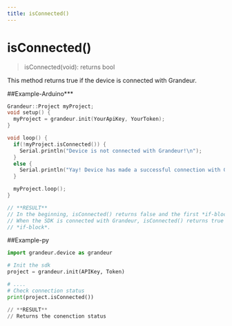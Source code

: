 ```yaml
---
title: isConnected()
---
```


# isConnected()

>isConnected(void): returns bool

This method returns true if the device is connected with Grandeur.

##Example-Arduino***

```cpp
Grandeur::Project myProject;
void setup() {
  myProject = grandeur.init(YourApiKey, YourToken);
}

void loop() {
  if(!myProject.isConnected()) {
    Serial.println("Device is not connected with Grandeur!\n");
  }
  else {
    Serial.println("Yay! Device has made a successful connection with Grandeur!\n");
  }

  myProject.loop();
}

// **RESULT**
// In the beginning, isConnected() returns false and the first *if-block* runs.
// When the SDK is connected with Grandeur, isConnected() returns true running the second
// *if-block*.
```

##Example-py

```py
import grandeur.device as grandeur

# Init the sdk
project = grandeur.init(APIKey, Token)

# ....
# Check connection status
print(project.isConnected())

// **RESULT**
// Returns the conenction status
```

